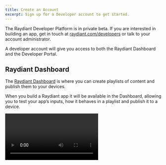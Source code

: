 ```yaml
---
title: Create an Account
excerpt: Sign up for a Developer account to get started.
---
```


The Raydiant Developer Platform is in private beta. If you are interested in building an app, get in touch at [raydiant.com/developers](https://www.raydiant.com/developers/) or talk to your account administrator.

A developer account will give you access to both the Raydiant Dashboard and the Developer Portal.

## Raydiant Dashboard

The [Raydiant Dashboard](https://dash.raydiant.com) is where you can create playlists of content and publish them to your devices.

When you build a Raydiant app it will be available in the Dashboard, allowing you to test your app’s inputs, how it behaves in a playlist and publish it to a device.

<Video videoId="u7IFGoXKTSo" title="Intro to Raydiant" />

## Developer Portal

The [Developer Portal](https://developers.raydiant.com) is where you can create and manage your Raydiant apps and API keys for the [On-Brand Menu API](/docs/on-brand-menu-api).

You can also submit your app to the [Marketplace](/docs/marketplace) through the Developer Portal to share it with thousands of other Raydiant users.

## Next Steps

- [Build your first Raydiant app](/docs/get-started/build-an-app)
- [Check out our collection of sample apps](/docs/get-started/sample-apps)
- [Learn how to use our On-Brand Menu API](/docs/on-brand-menu-api)
- [How to submit your app to the Marketplace](/docs/marketplace)
